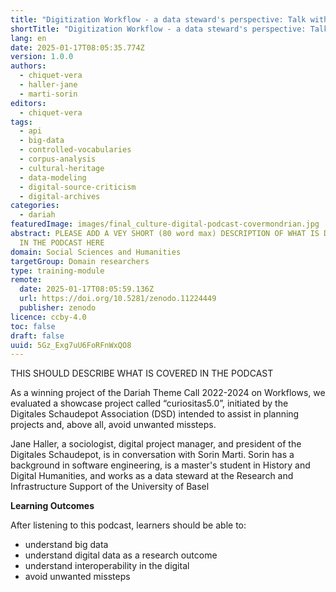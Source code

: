 ```yaml
---
title: "Digitization Workflow - a data steward's perspective: Talk with Sorin Marti"
shortTitle: "Digitization Workflow - a data steward's perspective: Talk with Sorin Marti"
lang: en
date: 2025-01-17T08:05:35.774Z
version: 1.0.0
authors:
  - chiquet-vera
  - haller-jane
  - marti-sorin
editors:
  - chiquet-vera
tags:
  - api
  - big-data
  - controlled-vocabularies
  - corpus-analysis
  - cultural-heritage
  - data-modeling
  - digital-source-criticism
  - digital-archives
categories:
  - dariah
featuredImage: images/final_culture-digital-podcast-covermondrian.jpg
abstract: PLEASE ADD A VEY SHORT (80 word max) DESCRIPTION OF WHAT IS DISCUSSED
  IN THE PODCAST HERE
domain: Social Sciences and Humanities
targetGroup: Domain researchers
type: training-module
remote:
  date: 2025-01-17T08:05:59.136Z
  url: https://doi.org/10.5281/zenodo.11224449
  publisher: zenodo
licence: ccby-4.0
toc: false
draft: false
uuid: 5Gz_Exg7uU6FoRFnWxQO8
---
```

THIS SHOULD DESCRIBE WHAT IS COVERED IN THE PODCAST

As a winning project of the Dariah Theme Call 2022-2024 on Workflows, we evaluated a showcase project called “curiositas5.0”, initiated by the Digitales Schaudepot Association (DSD) intended to assist in planning projects and, above all, avoid unwanted missteps. 

Jane Haller, a sociologist, digital project manager, and president of the Digitales Schaudepot, is in conversation with Sorin Marti. Sorin has a background in software engineering, is a master's student in History and Digital Humanities, and works as a data steward at the Research and Infrastructure Support of the University of Basel



**Learning Outcomes**

After listening to this podcast, learners should be able to:

- understand big data
- understand digital data as a research outcome
- understand interoperability in the digital
- avoid unwanted missteps

<ExternalResource title="Interested in learning more?" subtitle="Podcast with a Data Steward (spotify)" url="https://open.spotify.com/episode/6EcwZoIML327896MZW6Jo3?si=CnE5M8F6QBmRin-ZtpI_2A" />

<ExternalResource title="Interested in learning more?" subtitle="Audio on zenodo" url="https://doi.org/10.5281/zenodo.11224449" />
